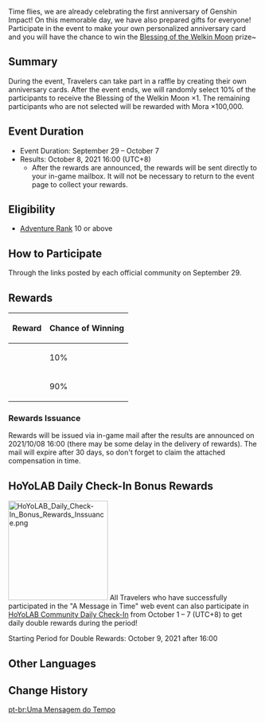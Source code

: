 {{EventTabs}}
{{Event
|name              = A Message in Time
|image             = A Message in Time.png
|type              = Web
|time_known        = yes
|time_start        = 2021-09-29 00:00:00
|time_start_offset = GMT+8
|time_end          = 2021-10-07 23:59:59
|time_end_offset   = GMT+8
|link              = 
|link2             = https://webstatic-sea.mihoyo.com/ys/event/e20210930card/index.html
|link2name         = Event Page
}}

Time flies, we are already celebrating the first anniversary of Genshin Impact! On this memorable day, we have also prepared gifts for everyone! Participate in the event to make your own personalized anniversary card and you will have the chance to win the [[Blessing of the Welkin Moon]] prize~

==Summary==
During the event, Travelers can take part in a raffle by creating their own anniversary cards. After the event ends, we will randomly select 10% of the participants to receive the Blessing of the Welkin Moon ×1. The remaining participants who are not selected will be rewarded with Mora ×100,000.

==Event Duration==
* Event Duration: September 29 – October 7
* Results: October 8, 2021 16:00 (UTC+8)
** After the rewards are announced, the rewards will be sent directly to your in-game mailbox. It will not be necessary to return to the event page to collect your rewards.

==Eligibility==
* [[Adventure Rank]] 10 or above

==How to Participate==
Through the links posted by each official community on September 29.

==Rewards==
{|class="article-table"
! Reward !! Chance of Winning
|-
| {{Item|Blessing of the Welkin Moon|30|x=1}}
| 10%
|-
| {{Item|Mora|30|x=100,000}}
| 90%
|}

===Rewards Issuance===
Rewards will be issued via in-game mail after the results are announced on 2021/10/08 16:00 (there may be some delay in the delivery of rewards). The mail will expire after 30 days, so don't forget to claim the attached compensation in time.

==HoYoLAB Daily Check-In Bonus Rewards==
[[File:HoYoLAB Daily Check-In Bonus Rewards Inssuance.png|thumb|200px|right]]
All Travelers who have successfully participated in the "A Message in Time" web event can also participate in [[HoYoLAB Community Daily Check-In]] from October 1 – 7 (UTC+8) to get daily double rewards during the period!

Starting Period for Double Rewards: October 9, 2021 after 16:00

==Other Languages==
{{Other Languages|default_hidden = 1
|en      = A Message in Time
|zhs     = 时光寄语
|zhs_rm  = Shíguāng jìyǔ
|zht     = 時光寄語
|zht_rm  = Shíguāng jìyǔ
|ja      = 時の手紙
|ja_rm   = Toki no Tegami{{Assumed}}
|ko      = {{tt|시간|時間}}의 메시지
|ko_rm   = Sigan-ui Mesiji
|es      = Obsequios de la luna
|fr      = Des mots qui persistent
|ru      = Послание времён
|th      = ข้อความจากห้วงเวลา
|th_rm   = Khokwam Chak Huang Wela
|vi      = Thông Điệp Thời Gian
|de      = Überdauernde Worte
|id      = Pesan dari Waktu
|pt      = Uma Mensagem no Tempo
|tr      = 
|it      = 
}}

==Change History==
{{Change History|2.1}}

[[pt-br:Uma Mensagem do Tempo]]